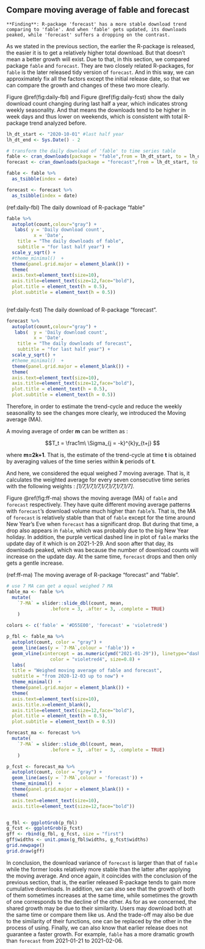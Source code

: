 ## Compare moving average of fable and forecast

```block
**Finding**: R-package 'forecast' has a more stable download trend comparing to 'fable'. And when 'fable' gets updated, its downloads peaked, while 'forecast' suffers a dropping on the contrast.
```

As we stated in the previous section, the earlier the R-package is released, the easier it is to get a relatively higher total download. But that doesn't mean a better growth will exist. Due to that, in this section, we compared package `fable` and `forecast`. They are two closely related R-packages, for `fable` is the later released tidy version of `forecast`. And in this way, we can approximately fix all the factors except the initial release date, so that we can compare the growth and changes of these two more clearly. 

Figure \@ref(fig:daily-fbl) and Figure \@ref(fig:daily-fcst) show the daily download count changing during last half a year, which indicates strong weekly seasonality. And that means the downloads tend to be higher in week days and thus lower on weekends, which is consistent with total R-package trend analyzed before.

```r
lh_dt_start <- "2020-10-01" #last half year
lh_dt_end <- Sys.Date() - 2

# transform the daily download of 'fable' to time series table
fable <- cran_downloads(package = "fable",from = lh_dt_start, to = lh_dt_end)
forecast <- cran_downloads(package = "forecast",from = lh_dt_start, to = lh_dt_end)

fable <- fable %>%
  as_tsibble(index = date) 

forecast <- forecast %>%
  as_tsibble(index = date) 
```

(ref:daily-fbl) The daily download of R-package "fable"

```r
fable %>%
  autoplot(count,colour="gray") +
   labs( y = 'Daily download count',
          x = 'Date',
    title = "The daily downloads of fable",
    subtitle = "for last half year") +
  scale_y_sqrt() +
  #theme_minimal()  +
  theme(panel.grid.major = element_blank()) +
  theme(
  axis.text=element_text(size=10),
  axis.title=element_text(size=12,face="bold"),
  plot.title = element_text(h = 0.5),
  plot.subtitle = element_text(h = 0.5)) 
  
```


(ref:daily-fcst) The daily download of R-package "forecast".

```r
forecast %>%
  autoplot(count,colour="gray") +
   labs(  y = 'Daily download count',
          x = 'Date',
    title = "The daily downloads of forecast",
    subtitle = "for last half year") +
  scale_y_sqrt() +
  #theme_minimal()  +
  theme(panel.grid.major = element_blank()) +
  theme(
  axis.text=element_text(size=10),
  axis.title=element_text(size=12,face="bold"),
  plot.title = element_text(h = 0.5),
  plot.subtitle = element_text(h = 0.5)) 

```

Therefore, in order to estimate the trend-cycle and reduce the weekly seasonality to see the changes more clearly, we introduced the Moving average (MA). 

A moving average of order **m** can be written as :

$$T_t = \frac1m\ \Sigma_{j = -k}^{k}y_{t+j} $$

where **m=2k+1**. That is, the estimate of the trend-cycle at time **t** is obtained by averaging values of the time series within **k** periods of  **t**. 

And here, we considered the equal weighed 7 moving average. That is, it calculates the weighted average for every seven consecutive time series with the following weights : *[1/7,1/7,1/7,1/7,1/7,1/7,1/7]*. 

Figure \@ref(fig:ff-ma) shows the moving average (MA) of `fable` and `forecast` respectively. They have quite different moving average patterns with `forecast`'s download volume much higher than `fable`'s. That is, the MA of `forecast` is relatively stable than that of `fable` except for the time around New Year's Eve when `forecast` has a significant drop. But during that time, a drop also appears in `fable`, which was probably due to the big New Year holiday. In addition, the purple vertical dashed line in plot of `fable` marks the update day of it which is on 2021-1-29. And soon after that day, its downloads peaked, which was because the number of download counts will increase on the update day. At the same time, `forecast` drops and then only gets a gentle increase.

(ref:ff-ma) The moving average of R-package "forecast" and "fable".

```r
# use 7 MA can get a equal weighed 7 MA 
fable_ma <- fable %>%
  mutate(
    `7-MA` = slider::slide_dbl(count, mean,
                .before = 3, .after = 3, .complete = TRUE)
    )

colors <- c('fable' = '#D55E00', 'forecast' = 'violetred4')

p_fbl <- fable_ma %>%
  autoplot(count, color = "gray") +
  geom_line(aes(y = `7-MA`,colour = 'fable')) +
  geom_vline(xintercept = as.numeric(ymd("2021-01-29")), linetype="dashed", #to get geom_vline to an x-axis of class date
                color = "violetred4", size=0.8) +
  labs( 
  title = "Weighed moving average of fable and forecast",
  subtitle = "from 2020-12-03 up to now") +
  theme_minimal()  +
  theme(panel.grid.major = element_blank()) +
  theme(
  axis.text=element_text(size=10),
  axis.title.x=element_blank(),
  axis.title=element_text(size=12,face="bold"),
  plot.title = element_text(h = 0.5),
  plot.subtitle = element_text(h = 0.5)) 

forecast_ma <- forecast %>%
  mutate(
    `7-MA` = slider::slide_dbl(count, mean,
                .before = 3, .after = 3, .complete = TRUE)
    )

p_fcst <- forecast_ma %>%
  autoplot(count, color = "gray") +
  geom_line(aes(y = `7-MA`,colour = 'forecast')) +
  theme_minimal()  +
  theme(panel.grid.major = element_blank()) +
  theme(
  axis.text=element_text(size=10),
  axis.title=element_text(size=12,face="bold")) 


g_fbl <- ggplotGrob(p_fbl)
g_fcst <- ggplotGrob(p_fcst)
gff <- rbind(g_fbl, g_fcst, size = "first")
gff$widths <- unit.pmax(g_fbl$widths, g_fcst$widths)
grid.newpage()
grid.draw(gff)

```

In conclusion, the download variance of `forecast` is larger than that of `fable` while the former looks relatively more stable than the latter after applying the moving average. And once again, it coincides with the conclusion of the previous section, that is, the earlier released R-package tends to gain more cumulative downloads. In addition, we can also see that the growth of both of them sometimes increases at the same time, while sometimes the growth of one corresponds to the decline of the other. As for as we concerned, the shared growth may be due to their similarity. Users may download both at the same time or compare them like us. And the trade-off may also be due to the similarity of their functions, one can be replaced by the other in the process of using. Finally, we can also know that earlier release does not guarantee a faster growth. For example, `fable` has a more dramatic growth than `forecast` from 2021-01-21 to 2021-02-06.

